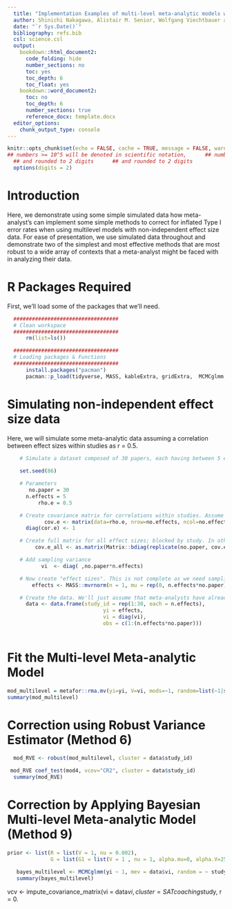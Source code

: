 ```yaml
---
  title: "Implementation Examples of multi-level meta-analytic models with robust variance estimators and using Bayesian approaches to deal with non-independent effect sizes"
  author: Shinichi Nakagawa, Alistair M. Senior, Wolfgang Viechtbauer and Daniel W. A. Noble
  date: "`r Sys.Date()`"
  bibliography: refs.bib
  csl: science.csl
  output: 
    bookdown::html_document2:
      code_folding: hide
      number_sections: no
      toc: yes
      toc_depth: 6
      toc_float: yes
    bookdown::word_document2:
      toc: no
      toc_depth: 6
      number_sections: true
      reference_docx: template.docx
  editor_options: 
    chunk_output_type: console
---
```


```r
knitr::opts_chunk$set(echo = FALSE, cache = TRUE, message = FALSE, warning = FALSE, tidy = TRUE, fig.width = 10)
## numbers >= 10^5 will be denoted in scientific notation,      ## numbers >= 10^5 will be denoted in scientific notation,
  ## and rounded to 2 digits      ## and rounded to 2 digits
  options(digits = 2)
```

# Introduction
Here, we demonstrate using some simple simulated data how meta-analyst's can implement some simple methods to correct for inflated Type I error rates when using multilevel models with non-independent effect size data. For ease of presentation, we use simulated data throughout and demonstrate two of the simplest and most effective methods that are most robust to a wide array of contexts that a meta-analyst might be faced with in analyzing their data.

# R Packages Required

First, we'll load some of the packages that we'll need.

```r
  ##################################
  # Clean workspace
  ##################################
      rm(list=ls())

  ##################################
  # Loading packages & Functions
  ##################################
      install.packages("pacman")
      pacman::p_load(tidyverse, MASS, kableExtra, gridExtra,  MCMCglmm, brms,  metafor, robumeta, clubSandwich)
```

# Simulating non-independent effect size data

Here, we will simulate some meta-analytic data assuming a correlation between effect sizes within studies as r = 0.5.

```r
    # Simulate a dataset composed of 30 papers, each having between 5 effects from the same study.
  
    set.seed(86)

    # Parameters
       no.paper = 30
      n.effects = 5
          rho.e = 0.5

    # Create covariance matrix for correlations within studies. Assume SD = 1.
            cov.e <- matrix(data=rho.e, nrow=no.effects, ncol=no.effects)
      diag(cor.e) <- 1

    # Create full matrix for all effect sizes; blocked by study. In other words, effects from a study are independent, but correlated by r=0.5 within study. 
         cov.e_all <- as.matrix(Matrix::bdiag(replicate(no.paper, cov.e, simplify=FALSE)))

    # Add sampling variance
           vi  <- diag( ,no.paper*n.effects)

    # Now create "effect sizes". This is not complete as we need sampling error etc. Add study specific effect (tau2 = 1.2). 
        effects <- MASS::mvrnorm(n = 1, mu = rep(0, n.effects*no.paper) + rep(rnorm(no.paper, 0, sqrt(1.2)), each = n.effects), cov.e_all + vi)    

    # Create the data. We'll just assume that meta-analysts have already derived their effect size and sampling variance
      data <- data.frame(study_id = rep(1:30, each = n.effects),
                               yi = effects,
                               vi = diag(vi),
                               obs = c(1:(n.effects*no.paper)))
   
```

# Fit the Multi-level Meta-analytic Model
```r
mod_multilevel = metafor::rma.mv(yi=yi, V=vi, mods=~1, random=list(~1|study_id,~1|obs), data=data, test="t")
summary(mod_multilevel)
```
# Correction using Robust Variance Estimator (Method 6)

```r
  mod_RVE <- robust(mod_multilevel, cluster = data$study_id)

 mod_RVE coef_test(mod4, vcov="CR2", cluster = data$study_id)
  summary(mod_RVE)
```
# Correction by Applying Bayesian Multi-level Meta-analytic Model (Method 9)

```r
prior <- list(R = list(V = 1, nu = 0.002), 
              G = list(G1 = list(V = 1 , nu = 1, alpha.mu=0, alpha.V=25^2)))

   bayes_multilevel <- MCMCglmm(yi ~ 1, mev = data$vi, random = ~ study_id, data = data, prior = prior, verbose = FALSE)
   summary(bayes_multilevel)
```

vcv <- impute_covariance_matrix(vi = data$vi, cluster = SATcoaching$study, r = 0.


